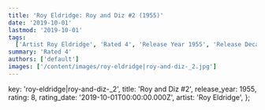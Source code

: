 ```yaml
---
title: 'Roy Eldridge: Roy and Diz #2 (1955)'
date: '2019-10-01'
lastmod: '2019-10-01'
tags:
  ['Artist Roy Eldridge', 'Rated 4', 'Release Year 1955', 'Release Decade 1950']
summary: 'Rated 4'
authors: ['default']
images: ['/content/images/roy-eldridge|roy-and-diz-_2.jpg']
---
```


  key: 'roy-eldridge|roy-and-diz-_2',
  title: 'Roy and Diz #2',
  release_year: 1955,
  rating: 8,
  rating_date: '2019-10-01T00:00:00.000Z',
  artist: 'Roy Eldridge',
};

<MusicRating data={data} />
